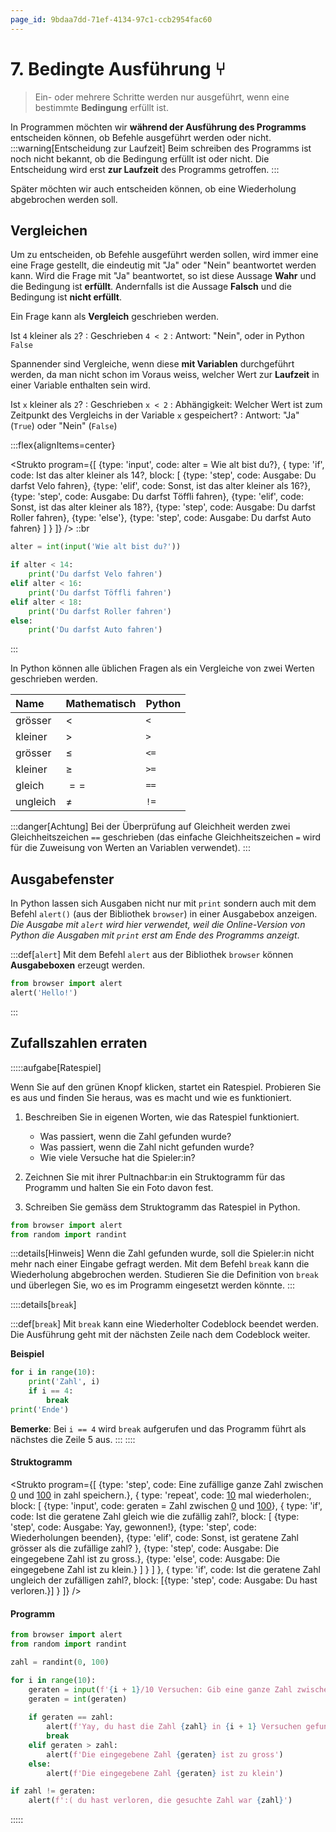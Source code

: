 ```yaml
---
page_id: 9bdaa7dd-71ef-4134-97c1-ccb2954fac60
---
```



# 7. Bedingte Ausführung ⑂

> Ein- oder mehrere Schritte werden nur ausgeführt, wenn eine bestimmte **Bedingung** erfüllt ist.

In Programmen möchten wir **während der Ausführung des Programms** entscheiden können, ob Befehle ausgeführt werden oder nicht.
:::warning[Entscheidung zur Laufzeit]
Beim schreiben des Programms ist noch nicht bekannt, ob die Bedingung erfüllt ist oder nicht. Die Entscheidung wird erst **zur Laufzeit** des Programms getroffen.
:::

Später möchten wir auch entscheiden können, ob eine Wiederholung abgebrochen werden soll.


## Vergleichen

Um zu entscheiden, ob Befehle ausgeführt werden sollen, wird immer eine eine Frage gestellt, die eindeutig mit "Ja" oder "Nein" beantwortet werden kann. Wird die Frage mit "Ja" beantwortet, so ist diese Aussage **Wahr** und die Bedingung ist **erfüllt**. Andernfalls ist die Aussage **Falsch** und die Bedingung ist **nicht erfüllt**.

Ein Frage kann als **Vergleich** geschrieben werden.

Ist `4` kleiner als `2`?
: Geschrieben `4 < 2`
: Antwort: "Nein", oder in Python `False`

Spannender sind Vergleiche, wenn diese **mit Variablen** durchgeführt werden, da man nicht schon im Voraus weiss, welcher Wert zur **Laufzeit** in einer Variable enthalten sein wird.

Ist  `x`  kleiner als `2`?
: Geschrieben `x < 2`
: Abhängigkeit: Welcher Wert ist zum Zeitpunkt des Vergleichs in der Variable `x` gespeichert?
: Antwort: "Ja" (`True`) oder "Nein" (`False`)

:::flex{alignItems=center}

<Strukto program={[
    {type: 'input', code: <span><span className="var">alter</span> = Wie alt bist du?</span>},
    {
        type: 'if', 
        code: <span>Ist das <span className="var">alter</span> kleiner als 14?</span>,
        block: [
            {type: 'step', code: <span>Ausgabe: Du darfst Velo fahren</span>},
            {type: 'elif', code: <span>Sonst, ist das <span className="var">alter</span> kleiner als 16?</span>},
            {type: 'step', code: <span>Ausgabe: Du darfst Töffli fahren</span>},
            {type: 'elif', code: <span>Sonst, ist das <span className="var">alter</span> kleiner als 18?</span>},
            {type: 'step', code: <span>Ausgabe: Du darfst Roller fahren</span>},
            {type: 'else'},
            {type: 'step', code: <span>Ausgabe: Du darfst Auto fahren</span>}
        ]
    }
]} />
::br

```py live_py slim
alter = int(input('Wie alt bist du?'))

if alter < 14:
    print('Du darfst Velo fahren')
elif alter < 16:
    print('Du darfst Töffli fahren')
elif alter < 18:
    print('Du darfst Roller fahren')
else:
    print('Du darfst Auto fahren')

```

:::

In Python können alle üblichen Fragen als ein Vergleiche von zwei Werten geschrieben werden.

<div className="slim-table">

| Name     | Mathematisch | Python |
| :------- | :----------- | :----- |
| grösser  | $\lt$        | `<`    |
| kleiner  | $\gt$        | `>`    |
| grösser  | $\leq$       | `<=`   |
| kleiner  | $\geq$       | `>=`   |
| gleich   | $==$         | `==`   |
| ungleich | $\neq$       | `!=`   |

</div>

:::danger[Achtung]
Bei der Überprüfung auf Gleichheit werden zwei Gleichheitszeichen `==` geschrieben (das einfache Gleichheitszeichen `=` wird für die Zuweisung von Werten an Variablen verwendet).
:::

## Ausgabefenster

In Python lassen sich Ausgaben nicht nur mit `print` sondern auch mit dem Befehl `alert()` (aus der Bibliothek `browser`) in einer Ausgabebox anzeigen. *Die Ausgabe mit `alert` wird hier verwendet, weil die Online-Version von Python die Ausgaben mit `print` erst am Ende des Programms anzeigt*.

:::def[`alert`]
Mit dem Befehl `alert` aus der Bibliothek `browser` können **Ausgabeboxen** erzeugt werden.

```py live_py slim
from browser import alert
alert('Hello!')
```
:::

## Zufallszahlen erraten

:::::aufgabe[Ratespiel]
<Answer type="state" id="9bdbe552-f197-41dd-8709-b7f034597405" />

Wenn Sie auf den grünen Knopf klicken, startet ein Ratespiel. Probieren Sie es aus und finden Sie heraus, was es macht und wie es funktioniert.

<Ratespiel />

1. Beschreiben Sie in eigenen Worten, wie das Ratespiel funktioniert.
    - Was passiert, wenn die Zahl gefunden wurde?
    - Was passiert, wenn die Zahl nicht gefunden wurde?
    - Wie viele Versuche hat die Spieler:in?

    <Answer type="text" id="44979bbe-f85a-45ff-badf-76e910710000" />

2. Zeichnen Sie mit ihrer Pultnachbar:in ein Struktogramm für das Programm und halten Sie ein Foto davon fest.

    <Answer type="text" id="239a1789-3c8e-4dc7-b6c9-ce3683d0a6d6" />

3. Schreiben Sie gemäss dem Struktogramm das Ratespiel in Python.

```py live_py title=ratespiel.py id=fd00137d-92d8-4572-ba48-60c20aeca5f0
from browser import alert
from random import randint

```
:::details[Hinweis]
Wenn die Zahl gefunden wurde, soll die Spieler:in nicht mehr nach einer Eingabe gefragt werden. Mit dem Befehl `break` kann die Wiederholung abgebrochen werden. Studieren Sie die Definition von `break` und überlegen Sie, wo es im Programm eingesetzt werden könnte.
:::

::::details[`break`]

:::def[`break`]
Mit `break` kann eine Wiederholter Codeblock beendet werden. Die Ausführung geht mit der nächsten Zeile nach dem Codeblock weiter.

**Beispiel**

```py live_py slim
for i in range(10):
    print('Zahl', i)
    if i == 4:
        break
print('Ende')
```

**Bemerke**: Bei `i == 4` wird `break` aufgerufen und das Programm führt als nächstes die Zeile 5 aus.
:::
::::
<Solution id="21e34732-aab6-4967-8441-499086c373d9" title="Lösung Struktogramm">

#### Struktogramm

<Strukto program={[
    {type: 'step', code: <span>Eine zufällige ganze Zahl zwischen <u>0</u> und <u>100</u> in <span className="var">zahl</span> speichern.</span>},
    {
        type: 'repeat',
        code: <span><u>10</u> mal wiederholen:</span>,
        block: [
            {type: 'input', code: <span><span className="var">geraten</span> = Zahl zwischen <u>0</u> und <u>100</u></span>},
            {
                type: 'if',
                code: <span>Ist die <span className="var">geraten</span>e Zahl gleich wie die zufällig <span className="var">zahl</span>?</span>,
                block: [
                    {type: 'step', code: <span>Ausgabe: Yay, gewonnen!</span>},
                    {type: 'step', code: <span>Wiederholungen beenden</span>},
                    {type: 'elif', code: <span>Sonst, ist <span className="var">geraten</span>e Zahl grösser als die zufällige <span className="var">zahl</span>?</span> },
                    {type: 'step', code: <span>Ausgabe: Die eingegebene Zahl ist zu gross.</span>},
                    {type: 'else', code: <span>Ausgabe: Die eingegebene Zahl ist zu klein.</span>}
                ]
            }
        ]
    },
    { 
        type: 'if',
        code: <span>Ist die <span className="var">geraten</span>e Zahl ungleich der zufälligen <span className="var">zahl</span>?</span>,
        block: [{type: 'step', code: <span>Ausgabe: Du hast verloren.</span>}]
    }
]}
/>

</Solution>
<Solution id="476205d4-6ea9-4a07-9736-b3861f8652dc" title="Lösung Programm">

#### Programm

```py live_py slim
from browser import alert
from random import randint 

zahl = randint(0, 100)

for i in range(10):
    geraten = input(f'{i + 1}/10 Versuchen: Gib eine ganze Zahl zwischen 0 und 100 ein.')
    geraten = int(geraten)
    
    if geraten == zahl:
        alert(f'Yay, du hast die Zahl {zahl} in {i + 1} Versuchen gefunden!')
        break
    elif geraten > zahl:
        alert(f'Die eingegebene Zahl {geraten} ist zu gross')
    else:
        alert(f'Die eingegebene Zahl {geraten} ist zu klein')

if zahl != geraten:
    alert(f':( du hast verloren, die gesuchte Zahl war {zahl}')
```

</Solution>
:::::
